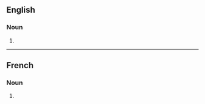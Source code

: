 ==English==

===Noun===
{{head|en|noun form}}

# {{plural of|en|cuvette}}

----

==French==

===Noun===
{{head|fr|noun plural form|g=f}}

# {{plural of|fr|cuvette}}